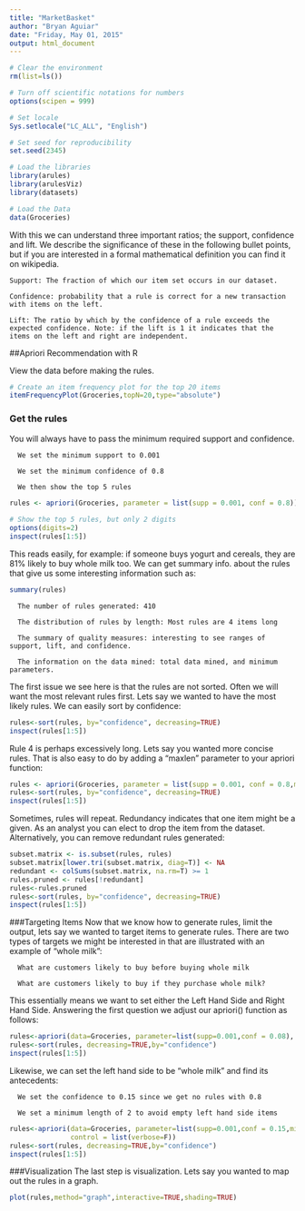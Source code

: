 ```yaml
---
title: "MarketBasket"
author: "Bryan Aguiar"
date: "Friday, May 01, 2015"
output: html_document
---
```



```r

# Clear the environment
rm(list=ls())

# Turn off scientific notations for numbers
options(scipen = 999)  

# Set locale
Sys.setlocale("LC_ALL", "English") 

# Set seed for reproducibility
set.seed(2345)

# Load the libraries
library(arules)
library(arulesViz)
library(datasets)

# Load the Data
data(Groceries)
```

With this we can understand three important ratios; the support, confidence and lift. We describe the significance of these in the following bullet points, but if you are interested in a formal mathematical definition you can find it on wikipedia.

    Support: The fraction of which our item set occurs in our dataset.
    
    Confidence: probability that a rule is correct for a new transaction with items on the left.
    
    Lift: The ratio by which by the confidence of a rule exceeds the expected confidence. Note: if the lift is 1 it indicates that the items on the left and right are independent.

##Apriori Recommendation with R

View the data before making the rules.
```r
# Create an item frequency plot for the top 20 items
itemFrequencyPlot(Groceries,topN=20,type="absolute")
```

### Get the rules

You will always have to pass the minimum required support and confidence.
  
      We set the minimum support to 0.001
    
      We set the minimum confidence of 0.8
    
      We then show the top 5 rules

```r
rules <- apriori(Groceries, parameter = list(supp = 0.001, conf = 0.8))
 
# Show the top 5 rules, but only 2 digits
options(digits=2)
inspect(rules[1:5])
```

This reads easily, for example: if someone buys yogurt and cereals, they are 81% likely to buy whole milk too.  We can get summary info. about the rules that give us some interesting information such as:
```r
summary(rules)
```

      The number of rules generated: 410
    
      The distribution of rules by length: Most rules are 4 items long
    
      The summary of quality measures: interesting to see ranges of support, lift, and confidence.
    
      The information on the data mined: total data mined, and minimum parameters.

The first issue we see here is that the rules are not sorted. Often we will want the most relevant rules first. Lets say we wanted to have the most likely rules. We can easily sort by confidence:
```r
rules<-sort(rules, by="confidence", decreasing=TRUE)
inspect(rules[1:5])
```

Rule 4 is perhaps excessively long. Lets say you wanted more concise rules. That is also easy to do by adding a "maxlen" parameter to your apriori function:
```r
rules <- apriori(Groceries, parameter = list(supp = 0.001, conf = 0.8,maxlen=3))
rules<-sort(rules, by="confidence", decreasing=TRUE)
inspect(rules[1:5])
```

Sometimes, rules will repeat. Redundancy indicates that one item might be a given. As an analyst you can elect to drop the item from the dataset. Alternatively, you can remove redundant rules generated:
```r
subset.matrix <- is.subset(rules, rules)
subset.matrix[lower.tri(subset.matrix, diag=T)] <- NA
redundant <- colSums(subset.matrix, na.rm=T) >= 1
rules.pruned <- rules[!redundant]
rules<-rules.pruned
rules<-sort(rules, by="confidence", decreasing=TRUE)
inspect(rules[1:5])
```

###Targeting Items
Now that we know how to generate rules, limit the output, lets say we wanted to target items to generate rules. There are two types of targets we might be interested in that are illustrated with an example of "whole milk":

      What are customers likely to buy before buying whole milk
      
      What are customers likely to buy if they purchase whole milk?

This essentially means we want to set either the Left Hand Side and Right Hand Side.  Answering the first question we adjust our apriori() function as follows:
```r
rules<-apriori(data=Groceries, parameter=list(supp=0.001,conf = 0.08), appearance = list(default="lhs",rhs="whole milk"),             control = list(verbose=F))
rules<-sort(rules, decreasing=TRUE,by="confidence")
inspect(rules[1:5])
```

Likewise, we can set the left hand side to be "whole milk" and find its antecedents:
      
      We set the confidence to 0.15 since we get no rules with 0.8
      
      We set a minimum length of 2 to avoid empty left hand side items
```r
rules<-apriori(data=Groceries, parameter=list(supp=0.001,conf = 0.15,minlen=2),appearance = list(default="rhs",lhs="whole milk"),
               control = list(verbose=F))
rules<-sort(rules, decreasing=TRUE,by="confidence")
inspect(rules[1:5])
```

###Visualization
The last step is visualization. Lets say you wanted to map out the rules in a graph. 
```r
plot(rules,method="graph",interactive=TRUE,shading=TRUE)
```
